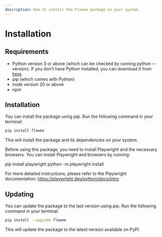 ```yaml
---
description: How to install the Flowee package on your system.
---
```


# Installation

## Requirements

- Python version 3 or above (which can be checked by running python --version). If you don't have Python installed, you can download it from
  [here](https://www.python.org/downloads/).
- pip (which comes with Python)
- node version 20 or above
- npm 

## Installation

You can install the package using pip. Run the following command in your terminal:

```bash
pip install flowee
```

This will install the package and its dependencies on your system.

Before using this package, you need to install Playwright and the necessary browsers. You can install Playwright and browsers by running:

pip install playwright
python -m playwright install

For more detailed instructions, please refer to the Playwright documentation: https://playwright.dev/python/docs/intro

## Updating

You can update the package to the last version using pip. Run the following command in your terminal:

```bash
pip install --upgrade flowee
```

This will update the package to the latest version available on PyPI.
